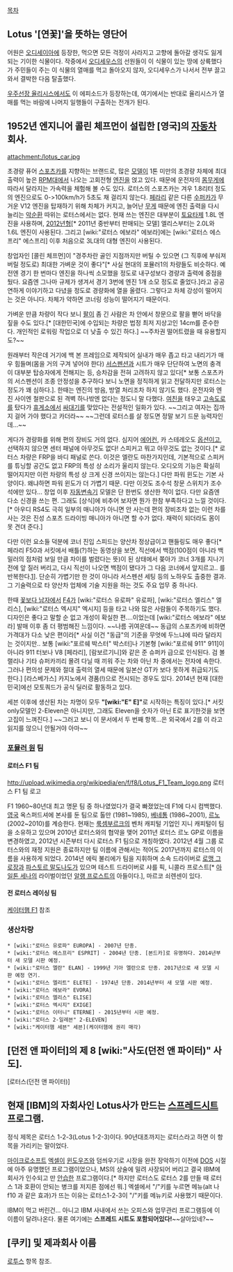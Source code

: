 [[목차]]

== Lotus '[연꽃]'을 뜻하는 영단어 ==
어원은 [[오디세이아]]에 등장한, 먹으면 모든 걱정이 사라지고 고향에 돌아갈 생각도 잃게 되는 기이한 식물이다. 작중에서 [[오디세우스]]의 선원들이 이 식물이 있는 땅에 상륙했다가 주민들이 주는 이 식물의 열매를 먹고 돌아오지 않자, 오디세우스가 나서서 전부 끌고와서 결박한 다음 탈출했다.

[[우주선장 율리시스]]에서도 이 에피소드가 등장하는데, 여기에서는 반대로 율리시스가 열매를 먹는 바람에 나머지 일행들이 구출하는 전개가 된다.

== 1952년 엔지니어 콜린 체프먼이 설립한 [영국]의 [[자동차]] 회사. ==
attachment:/lotus_car.jpg

초경량 퓨어 [[스포츠카]]를 지향하는 브랜드로, 많은 [[모델]]이 1톤 미만의 초경량 차체에 최대 출력이 높은 [[RPM]]대에서 나오는 고회전형 [[엔진]]을 얹고 있다. 때문에 운전자의 [[몸무게]]에 따라서 달라지는 가속력을 체험해 볼 수도 있다. 로터스의 스포츠카는 겨우 1.8리터 정도의 엔진으로도 0->100km/h가 5초도 채 걸리지 않는다. [[페라리]] 같은 다른 [[수퍼카]]가 무거운 V12 엔진을 탑재하기 위해 차체가 커지고, 늘어난 [[무게]] 때문에 엔진 출력을 다시 늘리는 [[악순환]] 따위는 로터스에서는 없다. 현재 쓰는 엔진은 대부분이 [[토요타]]제 1.8L 엔진을 사용하며, [[2012년]]형[* 2011년 중반부터 판매되는 모델] 엘리스부터는 2.0L와 1.6L 엔진이 사용된다. 그리고 [wiki:"로터스 에보라" 에보라]에는 [wiki:"로터스 에스프리" 에스프리] 이후 처음으로 3L대의 대형 엔진이 사용된다.

창업자인 [콜린 체프먼]이 "경주차란 골인 지점까지만 버틸 수 있으면 (그 직후에 부숴져 버릴 정도로) 최대한 가벼운 것이 좋다"[* 사실 현대의 포뮬러1의 차량들도 비슷하다. 예전엔 경기 한 번마다 엔진을 하나씩 소모했을 정도로 내구성보다 경량과 출력에 중점을 뒀다. 요즘엔 그나마 규제가 생겨서 경기 3번에 엔진 1개 소모 정도로 줄었다.]라고 공공연하게 이야기하고 다녔을 정도로 경량화에 열을 올렸다. 그렇다고 차체 강성이 떨어지는 것은 아니다. 차체가 약하면 코너링 성능이 떨어지기 때문이다.

가벼운 만큼 차량이 작다 보니 [[팔]]이 좀 긴 사람은 차 안에서 창문으로 팔을 뻗어 바닥을 짚을 수도 있다.[* [대한민국]에 수입되는 차량은 법정 최저 지상고인 14cm를 준수한다. 개인적인 로워링 작업으로 더 낮출 수 있긴 하다.] ~~주차권 떨어트렸을 때 유용할지도?~~

원래부터 작은데 거기에 백 본 프레임으로 제작되어 실내가 매우 좁고 타고 내리기가 매우 힘들며(몸을 거의 구겨 넣어야 한다) [[서스펜션]]과 시트가 매우 단단하여 노면의 충격이 대부분 탑승자에게 전해지는 등, 승차감을 전혀 고려하지 않고 있다[* 보통 스포츠카의 서스펜션이 조종 안정성을 추구하다 보니 노면을 정직하게 읽고 전달하지만 로터스는 정도가 꽤 심하다.]. 한때는 엔진의 방음, 방열 처리조차 하지 않기도 했다. 운전자와 엔진 사이엔 철판으로 된 격벽 하나밖엔 없다는 정도니 말 다했다. [[여친]]을 태우고 [[고속도로]]를 탔다가 [[휴게소]]에서 [[싸대기]]를 맞았다는 전설적인 일화가 있다. ~~그리고 여자는 집까지 걸어 가야 했다고 카더라~~ ~~그런데 로터스를 살 정도면 정말 보기 드문 능력자인데...~~

게다가 경량화를 위해 편의 장비도 거의 없다. 심지어 [[에어컨]], 카 스테레오도 [[옵션]]이고, 선택하지 않으면 센터 패널에 아무것도 없다! 스피커고 뭐고 아무것도 없는 것이다.[* 로터스 차량은 FRP을 바디 패널로 쓴다. 이것은 엘란도 마찬가지인데, 기본적으로 스피커를 튜닝할 공간도 없고 FRP의 특성 상 소리가 울리지 않는다. 오디오의 기능은 확실히 떨어지지만 이런 차량의 특성 상 크게 신경 쓰이지는 않는다.] 다만 파워 윈도는 기본 사양이다. 왜냐하면 파워 윈도가 더 가볍기 때문. 다만 이것도 조수석 창문 스위치가 조수석에만 있다... 창업 이후 [[자동변속기]] 모델은 단 한번도 생산한 적이 없다. 다만 요즘엔 다소 신경을 쓰는 편. 그래도 [상식]에 비추어 보자면 뭔가 한참 부족하다고 느낄 것이다.[* 아우디 RS4도 극히 일부의 매니아가 아니면 안 사는데 편의 장비조차 없는 이런 차를 사는 것은 진성 스포츠 드라이빙 매니아가 아니면 할 수가 없다. 재력이 되더라도 몸이 못 견뎌 준다.]

다만 이런 요소들 덕분에 코너 진입 스피드는 양산차 정상급이고 핸들링도 매우 좋다[* 페라리 F50과 서킷에서 배틀(?)하는 동영상을 보면, 직선에서 백점(100점이 아니라 백밀러의 점처럼 보일 만큼 차이를 벌렸다는 뜻)이 된 상태에서 쫒아가 코너 3개를 지나기 전에 앞 질러 버리고, 다시 직선이 나오면 백점이 됐다가 그 다음 코너에서 앞지르고.. 를 반복한다.[http://youtu.be/p64zisywZYM]]. 단순히 가볍기만 한 것이 아니라 서스펜션 세팅 등의 노하우도 출중한 결과. 그 기술력으로 타 양산차 업체에 기술 지원을 하는 것도 주요 업무 중 하나다. 

한때 [[꽃보다 남자]]에서 [[F4]]가 [wiki:"로터스 유로파" 유로파], [wiki:"로터스 엘리스" 엘리스], [wiki:"로터스 엑시지" 엑시지] 등을 타고 나와 많은 사람들이 주목하기도 했다. 디자인은 좋다고 말할 순 없고 개성이 확실한 편....이었는데 [wiki:"로터스 에보라" 에보라] 발매 이후 좀 더 평범해진 느낌이다. ~~나름 귀여운데~~ 동급의 스포츠카에 비하면 가격대가 다소 낮은 편이라[* 사실 이건 "동급"의 기준을 무엇에 두느냐에 따라 달라지는 것이지만.. 보통 [wiki:"포르쉐 박스터" 박스터]나 기본형 [wiki:"포르쉐 911" 911]이 아니라 911 터보나 V8 [페라리], [람보르기니]와 같은 준 슈퍼카 급으로 인식된다. 검 볼 랠리나 기타 슈퍼카끼리 몰려 다닐 때 끼워 주는 차와 아닌 차 중에서는 전자에 속한다. 그러나 편의성 문제와 절대 출력의 열세 때문에 일본산 GT카 보다 못하게 취급되기도 한다.] [라스베가스] 카지노에서 경품(!)으로 전시되는 경우도 있다. 2014년 현재 [대한민국]에선 모토쿼드가 공식 딜러로 활동하고 있다.

세븐 이후에 생산된 차는 차명이 모두 '''"[wiki:"E" E]"'''로 시작하는 특징이 있다.[* 서킷only모델인 2-Eleven은 아니지만, 그래도 Eleven을 숫자가 아닌 E로 표기한것을 보면 고집이 느껴진다.] ~~그러고 보니 이 문서에서 두 번째 항목...은 외국에서 2를 이 라고 읽지를 않으니 안될거야 아마~~

=== [[포뮬러 원]] 팀 ===
==== 로터스 F1 팀 ====
http://upload.wikimedia.org/wikipedia/en/f/f8/Lotus_F1_Team_logo.png
로터스 F1 팀 로고

F1 1960~80년대 최고 명문 팀 중 하나였었다가 결국 빠졌었는데 F1에 다시 컴백했다. [[영국]] 옥스퍼드셔에 본사를 둔 팀으로 톨만 (1981~1985), [[베네통]] (1986~2001), [[르노]] (2002~2010)를 계승한다. 현재는 [[룩셈부르크]]의 벤처 캐피털 기업인 지니 캐피털이 팀을 소유하고 있으며 2010년 로터스와의 협약을 맺어 2011년 로터스 르노 GP로 이름을 변경하였고, 2012년 시즌부터 다시 로터스 F1 팀으로 개칭하였다. 2012년 4월 그룹 로터스와의 재정 지원은 종료하지만 팀 이름에 관해서는 적어도 2017년까지 로터스의 이름을 사용하게 되었다.
2014년 에릭 불리에가 팀을 지휘하며 소속 드라이버로 [[로맹 그로장]]과 [[파스토르 말도나도]]가 있으며 테스트 드라이버로 샤를 픽, 니콜라 프로스트[* [[아일톤 세나]]의 라이벌이었던 [[알랭 프로스트]]의 아들이다.], 마르코 쇠렌센이 있다.

==== 전 로터스 레이싱 팀 ====
[[케이터햄 F1]] 참조

=== 생산차량 ===
 * [wiki:"로터스 유로파" EUROPA] - 2007년 단종.
 * [wiki:"로터스 에스프리" ESPRIT] - 2004년 단종. [본드카]로 유명하다. 2014년부터 새 모델 시판 예정.
 * [wiki:"로터스 엘란" ELAN] - 1999년 기아 엘란으로 단종. 2017년으로 새 모델 시판 예정 연기.
 * [wiki:"로터스 엘리트" ELETE] - 1974년 단종. 2014년부터 새 모델 시판 예정.
 * [wiki:"로터스 에보라" EVORA]
 * [wiki:"로터스 엘리스" ELISE]
 * [wiki:"로터스 엑시지" EXIGE]
 * [wiki:"로터스 이터니" ETERNE] - 2015년부터 시판 예정.
 * [wiki:"로터스 2-일레븐" 2-ELEVEN]
 * [wiki:"케이터햄 세븐" 세븐](케이터햄에 권리 매각)

== [던전 앤 파이터]의 제 8 [wiki:"사도(던전 앤 파이터)" 사도]. == 
[로터스(던전 앤 파이터)]

== 현재 [IBM]의 자회사인 Lotus사가 만드는 [[스프레드시트]] 프로그램. ==
정식 제목은 로터스 1-2-3(Lotus 1-2-3)이다. 90년대초까지는 로터스라고 하면 이 항목을 가리키는 말이었다.

[[마이크로소프트]] [[엑셀]]이 [[윈도우즈]]와 덤씌우기로 시장을 완전 장악하기 이전에 [[DOS]] 시절에 아주 유명했던 프로그램이었으나, MS의 상술에 밀려 사장되어 버리고 결국 IBM에 회사가 인수되고 만 [[안습]]한 프로그램이다.[* 하지만 로터스도 로터스 2를 만들 때 로터스 1과 호환이 안되는 병크를 저지른 점에선 뭐.] 엑셀에서 "/"키를 누르면 메뉴(alt 나 f10 과 같은 효과)가 뜨는 이유는 로터스1-2-3이 "/"키를 메뉴키로 사용했기 때문이다.

IBM이 먹고 버린건... 아니고 IBM 사내에서 쓰는 오피스와 업무관리 프로그램등에 이 이름이 달려나온다. 물론 여기에는 '''스프레드 시트도 포함되어있다!'''~~살아있네?~~ 

== [쿠키] 및 제과회사 이름 ==

[[로투스]] 항목 참조.
